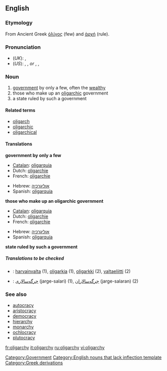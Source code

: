==English==

===Etymology===
From Ancient Greek [[ὀλίγος]] (few) and [[ἀρχή]] (rule).

===Pronunciation===
*(''UK''): {{IPA|/ˈɒlɪɡɑːki/}}, {{SAMPA|/"QlIgA:ki/}}
*(''US''): {{AHD|älʹĭ-gär'kē}}, {{IPA|/ˈɑːlɪˌɡɑrki/}}, {{SAMPA|/"A:lI%gArki/}} ''or'' {{AHD|ōlʹĭ-gär'kē}}, {{IPA|/ˈoʊlɪˌɡɑrki/}}, {{SAMPA|/"oUlI%gArki/}}
{{rfap}}

===Noun===
{{wikipedia}}
{{en-noun-reg-y|oligarch|y}}

#[[government]] by only a few, often the [[wealthy]]
#those who make up an [[oligarchic]] government
#a state ruled by such a government

====Related terms====
*[[oligarch]]
*[[oligarchic]]
*[[oligarchical]]

====Translations====
'''government by only a few'''
{{top}}
*[[Catalan]]: [[oligarquia]] {{f}}
*Dutch: [[oligarchie#Dutch|oligarchie]] {{f}}
*French: [[oligarchie#French|oligarchie]] {{f}}
{{mid}}
*Hebrew: [[אוליגרכיה]] {{f}}
*Spanish: [[oligarquía]] {{f}}
{{bottom}}

'''those who make up an oligarchic government'''
{{top}}
*[[Catalan]]: [[oligarquia]] {{f}}
*Dutch: [[oligarchie#Dutch|oligarchie]] {{f}}
*French: [[oligarchie#French|oligarchie]] {{f}}
{{mid}}
*Hebrew: [[אוליגרכיה]] {{f}}
*Spanish: [[oligarquía]] {{f}}
{{bottom}}

'''state ruled by such a government'''
{{top}}
{{mid}}
{{bottom}}

=====Translations to be checked=====
{{checktrans}}
<!--Remove this section once all of the translations below have been moved into the tables above.-->
*{{ttbc|Finnish}}: [[harvainvalta]] (1), [[oligarkia]] (1), [[oligarkki]] (2), [[valtaeliitti]] (2)
*{{ttbc|Persian}}: [[جرگه‌سالاری]] (jarge-salari) (1), [[جرگه‌سالاران]] (jarge-salaran) (2)

===See also===
*[[autocracy]]
*[[aristocracy]]
*[[democracy]]
*[[hierarchy]]
*[[monarchy]]
*[[ochlocracy]]
*[[plutocracy]]

[[Category:Government]]
[[Category:English nouns that lack inflection template]]
[[Category:Greek derivations]]

[[fr:oligarchy]]
[[it:oligarchy]]
[[ru:oligarchy]]
[[vi:oligarchy]]